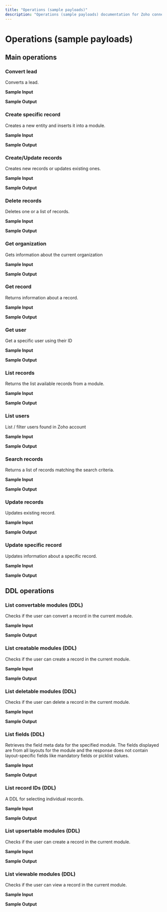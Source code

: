 ```yaml
---
title: "Operations (sample payloads)"
description: "Operations (sample payloads) documentation for Zoho connector"
---
```


# Operations (sample payloads)

## Main operations

### Convert lead

Converts a lead.

**Sample Input**

**Sample Output**

### Create specific record

Creates a new entity and inserts it into a module.

**Sample Input**

**Sample Output**

### Create/Update records

Creates new records or updates existing ones.

**Sample Input**

**Sample Output**

### Delete records

Deletes one or a list of records.

**Sample Input**

**Sample Output**

### Get organization

Gets information about the current organization

**Sample Input**

**Sample Output**

### Get record

Returns information about a record.

**Sample Input**

**Sample Output**

### Get user

Get a specific user using their ID

**Sample Input**

**Sample Output**

### List records

Returns the list available records from a module.

**Sample Input**

**Sample Output**

### List users

List / filter users found in Zoho account 

**Sample Input**

**Sample Output**

### Search records

Returns a list of records matching the search criteria.

**Sample Input**

**Sample Output**

### Update records

Updates existing record.

**Sample Input**

**Sample Output**

### Update specific record

Updates information about a specific record.

**Sample Input**

**Sample Output**

## DDL operations

### List convertable modules (DDL)

Checks if the user can convert a record in the current module.

**Sample Input**

**Sample Output**

### List creatable modules (DDL)

Checks if the user can create a record in the current module.

**Sample Input**

**Sample Output**

### List deletable modules (DDL)

Checks if the user can delete a record in the current module.

**Sample Input**

**Sample Output**

### List fields (DDL)

Retrieves the field meta data for the specified module. The fields displayed are from all layouts for the module and the response does not contain layout-specific fields like mandatory fields or picklist values.

**Sample Input**

**Sample Output**

### List record IDs (DDL)

A DDL for selecting individual records.

**Sample Input**

**Sample Output**

### List upsertable modules (DDL)

Checks if the user can create a record in the current module.

**Sample Input**

**Sample Output**

### List viewable modules (DDL)

Checks if the user can view a record in the current module.

**Sample Input**

**Sample Output**
